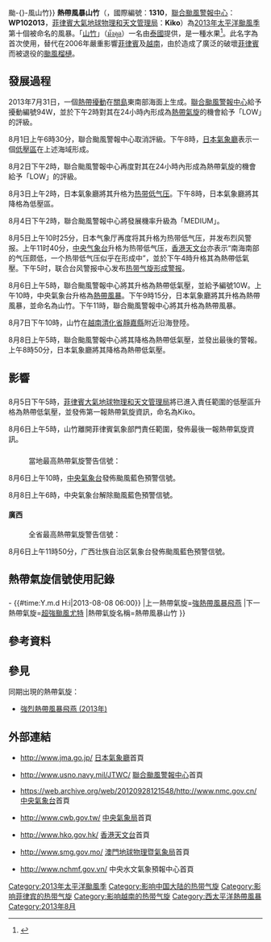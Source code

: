 {{About|2013年的熱帶風暴山竹|其他名為山竹的風暴|颱風山竹{{!}}颱-{}-風山竹}}
{{NoteUTC+8}}
{{NoteTA
|G1=TyphoonNew
|G2=TyphoonOld
|G3=Weather
|T=zh:熱帶風暴山竹 (2013年); zh-cn:强热带风暴山竹 (2013年); zh-hk:熱帶風暴山竹 (2013年); zh-tw:輕度颱風山竹 (2013年)
|1=zh:熱帶風暴山竹; zh-cn:强热带风暴山竹; zh-hk:熱帶風暴山竹; zh-tw:輕度颱風山竹
|skin=typhoon
}}
{{颱風基礎資訊
|颱風名稱               = 熱帶風暴山竹
|外文名稱               = Tropical Storm Mangkhut
|外文語言               = 英文
|代表圖像               = Mangkhut Aug 7 2013 0701Z.png
|代表圖像名稱           = 熱帶風暴山竹在8月7日逼近越南
|形成日期               = 2013年8月5日
|消散日期               = 2013年8月8日
|十分鐘平均風速JMA      = 40|JMA=knot
|十分鐘平均風速CWB      = 20|CWB=m/s
|十分鐘平均風速KMA      = 22|KMA=m/s
|十分鐘平均風速HKO      = 75
|十分鐘平均風速PAGASA   = 55
|十分鐘平均風速NCHMF    = 65
|二分鐘平均風速         = 28|NMC=m/s
|一分鐘平均風速         = 45|SSHS=knot<!--JTWC-->
|瞬間最大陣風           = 110<!--JMA-->
|最低氣壓               = 992<!--JMA-->
|財產損失               = 1.8萬[[美元|美元]]（2013年）
|死傷人數               = 3
|影響地區               = {{PHI}}<br>{{VIE}}<br>{{CHNML}}<br>{{LAO}}
|備註                   = <small>[[菲律賓大氣地球物理和天文管理局|菲律賓大氣地球物理和天文管理局]]在此熱帶氣旋離開其責任範圍之後，沒有再更新其風速資料</small>
|颱風路徑圖             = Mangkhut_2013_track.png
|風季年份               = 2013
|風季位置               = 太平洋
}}
'''熱帶風暴山竹'''（{{lang-en|'''Tropical Storm Mangkhut'''}}，國際編號：'''1310'''，[[聯合颱風警報中心|聯合颱風警報中心]]：'''WP102013'''，[[菲律賓大氣地球物理和天文管理局|菲律賓大氣地球物理和天文管理局]]：'''Kiko'''）為[[2013年太平洋颱風季|2013年太平洋颱風季]]第十個被命名的風暴。「[[山竹|山竹]]」（[[山竹|มังคุด]]）一名由[[泰國|泰國]]提供，是一種水果<ref>{{cite web|url=http://www.weather.gov.hk/informtc/sound/tc_pronunciation2011_uc.htm#Thailand|title=熱帶氣旋名稱的意義|author=香港天文台|accessdate=2013-08-06|archive-url=https://web.archive.org/web/20180926223310/http://www.weather.gov.hk/informtc/sound/tc_pronunciation2011_uc.htm#Thailand|archive-date=2018-09-26|dead-url=yes}}</ref>。此名字為首次使用，替代在2006年嚴重影響[[菲律賓|菲律賓]]及[[越南|越南]]，由於造成了廣泛的破壞[[菲律賓|菲律賓]]而被退役的[[颱風榴槤_(2006年)|颱風榴槤]]。

==發展過程==
{{phs wikify}}
2013年7月31日，一個[[熱帶擾動|熱帶擾動]]在[[關島|關島]]東南部海面上生成。[[聯合颱風警報中心|聯合颱風警報中心]]給予擾動編號94W，並於下午2時對其在24小時內形成為[[熱帶氣旋|熱帶氣旋]]的機會給予「LOW」的評級。

8月1日上午6時30分，聯合颱風警報中心取消評級。下午8時，[[日本氣象廳|日本氣象廳]]表示一個[[低壓區|低壓區]]在上述海域形成。

8月2日下午2時，聯合颱風警報中心再度對其在24小時內形成為熱帶氣旋的機會給予「LOW」的評級。

8月3日上午2時，日本氣象廳將其升格为[[热带低气压|热带低气压]]。下午8時，日本氣象廳將其降格為低壓區。

8月4日下午2時，聯合颱風警報中心將發展機率升級為「MEDIUM」。

8月5日上午10时25分，日本气象厅再度将其升格为热带低气压，并发布烈风警报。上午11时40分，[[中央气象台|中央气象台]]升格为热带低气压，[[香港天文台|香港天文台]]亦表示“南海南部的气压颇低，一个热带低气压似乎在形成中”，並於下午4時升格其為熱帶低氣壓。下午5时，联合台风警报中心发布[[热带气旋形成警报|热带气旋形成警报]]。

8月6日上午5時，聯合颱風警報中心將其升格為熱帶低氣壓，並給予編號10W。上午10時，中央氣象台升格為[[熱帶風暴|熱帶風暴]]。下午9時15分，日本氣象廳將其升格為熱帶風暴，並命名為山竹。下午11時，聯合颱風警報中心將其升格為熱帶風暴。

8月7日下午10時，山竹在[[越南|越南]][[清化省|清化省]][[靜嘉縣|靜嘉縣]]附近沿海登陸。

8月8日上午5時，聯合颱風警報中心將其降格為熱帶低氣壓，並發出最後的警報。上午8時50分，日本氣象廳將其降格為熱帶低氣壓。

==影響==
==={{PHI}}===
8月5日下午5時，[[菲律賓大氣地球物理和天文管理局|菲律賓大氣地球物理和天文管理局]]將已進入責任範圍的低壓區升格為熱帶低氣壓，並發佈第一報熱帶氣旋資訊，命名為Kiko。

8月6日上午5時，山竹離開菲律賓氣象部門責任範圍，發佈最後一報熱帶氣旋資訊。

==={{CHNML}}===
:當地最高熱帶氣旋警告信號：{{CNTY|1}}
8月6日上午10時，[[中央氣象台|中央氣象台]]發佈颱風藍色預警信號。

8月8日上午6時，中央氣象台解除颱風藍色預警信號。

====廣西====
:全省最高熱帶氣旋警告信號：{{CNTY|1}}
8月6日上午11時50分，广西壮族自治区氣象台發佈颱風藍色預警信號。

==熱帶氣旋信號使用記錄==
==={{PRC}}===
{{熱帶氣旋警告使用記錄
|氣象台={{flagicon|China}}[[中央氣象台|中央氣象台]]
|警告系統=颱風預警信號
|熱帶氣旋警告={{CNTY|1}}
|使用時間={{#time:Y.m.d H:i|2013-08-06 10:00}} - {{#time:Y.m.d H:i|2013-08-08 06:00}}
|上一熱帶氣旋=[[熱帶風暴飛燕_(2013年)|強熱帶風暴飛燕]]
|下一熱帶氣旋=[[颱風尤特_(2013年)|超強颱風尤特]]
|熱帶氣旋名稱=熱帶風暴山竹
}}

==參考資料==
{{reflist|2}}

==參見==
{{Commons category|Tropical Storm Mangkhut (2013)}}
同期出現的熱帶氣旋：
*[[強烈熱帶風暴飛燕_(2013年)|強烈熱帶風暴飛燕 (2013年)]]

==外部連結==
*{{ja}}http://www.jma.go.jp/ {{Wayback|url=http://www.jma.go.jp/ |date=20061107170045 }} [[日本氣象廳|日本氣象廳]]首頁
*{{en}}http://www.usno.navy.mil/JTWC/ {{Wayback|url=http://www.usno.navy.mil/JTWC/ |date=20150809201922 }} [[聯合颱風警報中心|聯合颱風警報中心]]首頁
*{{zh-cn}}https://web.archive.org/web/20120928121548/http://www.nmc.gov.cn/ [[中央氣象台|中央氣象台]]首頁
*{{zh-tw}}http://www.cwb.gov.tw/ {{Wayback|url=http://www.cwb.gov.tw/ |date=20181025071210 }} [[中央氣象局|中央氣象局]]首頁
*{{zh-hk}}http://www.hko.gov.hk/ {{Wayback|url=http://www.hko.gov.hk/ |date=20110224003313 }} [[香港天文台|香港天文台]]首頁
*{{zh-hk}}http://www.smg.gov.mo/ {{Wayback|url=http://www.smg.gov.mo/ |date=20140517030343 }} [[澳門地球物理暨氣象局|澳門地球物理暨氣象局]]首頁
*{{vi}}http://www.nchmf.gov.vn/ {{Wayback|url=http://www.nchmf.gov.vn/ |date=20131004142755 }} 中央水文氣象預報中心首頁

{{2013_Pacific_typhoon_season_buttons}}
[[Category:2013年太平洋颱風季|Category:2013年太平洋颱風季]]
[[Category:影响中国大陆的热带气旋|Category:影响中国大陆的热带气旋]]
[[Category:影响菲律宾的热带气旋|Category:影响菲律宾的热带气旋]]
[[Category:影响越南的热带气旋|Category:影响越南的热带气旋]]
[[Category:西太平洋熱帶風暴|Category:西太平洋熱帶風暴]]
[[Category:2013年8月|Category:2013年8月]]